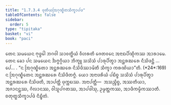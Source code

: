 ```yaml
---
title: "1.7.3.4 ᨴᩩᨲᩥᨿᩒᨣᩩᨱ᩠ᨮᩥᨲᩈᩥᨠ᩠ᨡᩣᨸᨴ"
tableOfContents: false
sidebar:
  order: 5
type: "tipitaka"
basket: "vi"
book: "paci"
---
```



<DynamicBreadcrumb />

<Division number="599" book="paci">

<Paragraph number="1800" book="paci">
ᨲᩮᨶ ᩈᨾᨿᩮᨶ ᨻᩩᨴ᩠ᨵᩮᩤ ᨽᨣᩅᩤ ᩈᩣᩅᨲ᩠ᨳᩥᨿᩴ ᩅᩥᩉᩁᨲᩥ ᨩᩮᨲᩅᨶᩮ ᩋᨶᩣᨳᨸᩥᨱ᩠ᨯᩥᨠᩔ ᩋᩣᩁᩣᨾᩮ. ᨲᩮᨶ ᨡᩮᩣ ᨸᨶ ᩈᨾᨿᩮᨶ ᨨᨻ᩠ᨻᨣ᩠ᨣᩥᨿᩣ ᨽᩥᨠ᩠ᨡᩪ ᩈᩈᩦᩈᩴ ᨸᩣᩁᩩᨸᩥᨲ᩠ᩅᩣ ᩋᨶ᩠ᨲᩁᨥᩁᩮ ᨶᩥᩈᩦᨴᨶ᩠ᨲᩥ …ᨸᩮ… .
</Paragraph>

<Paragraph number="1801" book="paci">
<Emphasis>“ᨶ ᩒᨣᩩᨱ᩠ᨮᩥᨲᩮᩣ ᩋᨶ᩠ᨲᩁᨥᩁᩮ ᨶᩥᩈᩦᨴᩥᩔᩣᨾᩦᨲᩥ ᩈᩥᨠ᩠ᨡᩣ ᨠᩁᨱᩦᨿᩣ”</Emphasis>ᨲᩥ. (*24*:<Emphasis>169</Emphasis>)
</Paragraph>

<Paragraph number="1802" book="paci">
ᨶ ᩒᨣᩩᨱ᩠ᨮᩥᨲᩮᨶ ᩋᨶ᩠ᨲᩁᨥᩁᩮ ᨶᩥᩈᩦᨴᩥᨲᨻ᩠ᨻᩴ. ᨿᩮᩣ ᩋᨶᩣᨴᩁᩥᨿᩴ ᨸᨭᩥᨧ᩠ᨧ ᩈᩈᩦᩈᩴ ᨸᩣᩁᩩᨸᩥᨲ᩠ᩅᩣ ᩋᨶ᩠ᨲᩁᨥᩁᩮ ᨶᩥᩈᩦᨴᨲᩥ, ᩋᩣᨸᨲ᩠ᨲᩥ ᨴᩩᨠ᩠ᨠᨭᩔ.
</Paragraph>

<Paragraph number="1803" book="paci">
ᩋᨶᩣᨸᨲ᩠ᨲᩥ—  ᩋᩈᨬ᩠ᨧᩥᨧ᩠ᨧ, ᩋᩔᨲᩥᨿᩣ, ᩋᨩᩣᨶᨶ᩠ᨲᩔ, ᨣᩥᩃᩣᨶᩔ, ᩅᩤᩈᩪᨸᨣᨲᩔ, ᩋᩣᨸᨴᩤᩈᩩ, ᩏᨾ᩠ᨾᨲ᩠ᨲᨠᩔ, ᩋᩣᨴᩥᨠᨾ᩠ᨾᩥᨠᩔᩣᨲᩥ.

</Paragraph>
</Division>

<Paragraph number="1804" type="center" book="paci">
ᨧᨲᩩᨲ᩠ᨳᩈᩥᨠ᩠ᨡᩣᨸᨴᩴ ᨶᩥᨭ᩠ᨮᩥᨲᩴ.
</Paragraph>